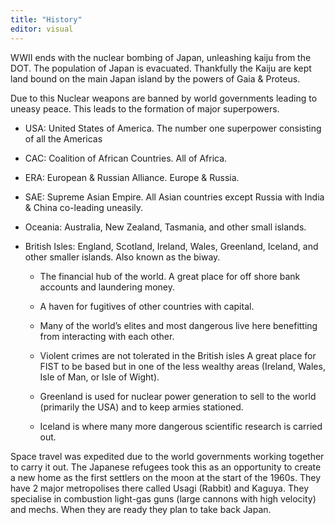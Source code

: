 ```yaml
---
title: "History"
editor: visual
---
```


WWII ends with the nuclear bombing of Japan, unleashing kaiju from the DOT. The population of Japan is evacuated. Thankfully the Kaiju are kept land bound on the main Japan island by the powers of Gaia & Proteus.

Due to this Nuclear weapons are banned by world governments leading to uneasy peace. This leads to the formation of major superpowers.

-   USA: United States of America. The number one superpower consisting of all the Americas

-   CAC: Coalition of African Countries. All of Africa.

-   ERA: European & Russian Alliance. Europe & Russia.

-   SAE: Supreme Asian Empire. All Asian countries except Russia with India & China co-leading uneasily.

-   Oceania: Australia, New Zealand, Tasmania, and other small islands.

-   British Isles: England, Scotland, Ireland, Wales, Greenland, Iceland, and other smaller islands. Also known as the biway.

    -   The financial hub of the world. A great place for off shore bank accounts and laundering money.

    -   A haven for fugitives of other countries with capital.

    -   Many of the world's elites and most dangerous live here benefitting from interacting with each other.

    -   Violent crimes are not tolerated in the British isles A great place for FIST to be based but in one of the less wealthy areas (Ireland, Wales, Isle of Man, or Isle of Wight).

    -   Greenland is used for nuclear power generation to sell to the world (primarily the USA) and to keep armies stationed.

    -   Iceland is where many more dangerous scientific research is carried out.

Space travel was expedited due to the world governments working together to carry it out. The Japanese refugees took this as an opportunity to create a new home as the first settlers on the moon at the start of the 1960s. They have 2 major metropolises there called Usagi (Rabbit) and Kaguya. They specialise in combustion light-gas guns (large cannons with high velocity) and mechs. When they are ready they plan to take back Japan.
